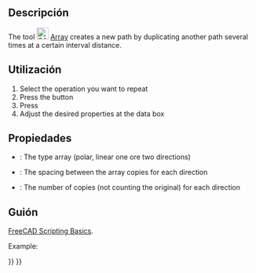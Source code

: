 <languages/>

<div class="mw-translate-fuzzy">
{{Docnav/es
|[[Path_Copy/es|Copiar]]
|[[Path_SimpleCopy/es|Copia simple]]
|[[Path_Workbench/es|Trayectoria]]
|IconL=Path_Copy.svg
|IconR=Path_SimpleCopy.svg
|IconC=Workbench_Path.svg
}}
</div>

<div class="mw-translate-fuzzy">
{{GuiCommand/es
|Name=Path Array
|Name/es=Trayecoria Arreglo
|MenuLocation=Trayecoria → Trayecoria Modificación → Arreglo
|Workbenches=[[Path_Workbench/es|Trayecoria]]
|Shortcut=
|SeeAlso=
}}
</div>

<span id="Description"></span>
==Descripción==

The tool [[Image:CAM_Array.svg|24px]] [[CAM_Array|Array]] creates a new path by duplicating another path several times at a certain interval distance.

<span id="Usage"></span>
==Utilización==

# Select the operation you want to repeat
# Press the {{KEY|[[Image:CAM_Array.svg|24px]] [[CAM_Array|Array]]}} button
# Press {{Button|Apply}}
# Adjust the desired properties at the data box

<span id="Properties"></span>
==Propiedades==

*{{PropertyData|Type}}: The type array (polar, linear one ore two directions)
*{{PropertyData|Offset}}: The spacing between the array copies for each direction
*{{PropertyData|Copies}}: The number of copies (not counting the original) for each direction

<span id="Scripting"></span>
==Guión==

{{Emphasis|See also:}} [[FreeCAD_Scripting_Basics|FreeCAD Scripting Basics]].

Example:

{{Code|code=
#Place code example here.
}}


<div class="mw-translate-fuzzy">
{{Docnav/es
|[[Path_Copy/es|Copiar]]
|[[Path_SimpleCopy/es|Copia simple]]
|[[Path_Workbench/es|Trayectoria]]
|IconL=Path_Copy.svg
|IconR=Path_SimpleCopy.svg
|IconC=Workbench_Path.svg
}}
</div>

{{CAM_Tools_navi{{#translation:}}}}
{{Userdocnavi{{#translation:}}}}